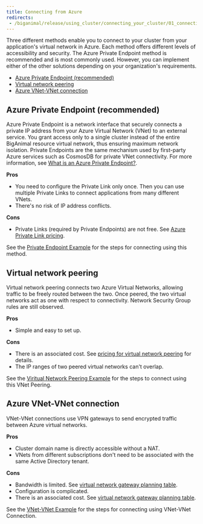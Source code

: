 ```yaml
---
title: Connecting from Azure 
redirects:
 - /biganimal/release/using_cluster/connecting_your_cluster/01_connecting_from_azure
---
```


Three different methods enable you to connect to your cluster from your application's virtual network in Azure. Each method offers different levels of accessibility and security. The Azure Private Endpoint method is recommended and is most commonly used. However, you can implement either of the other solutions depending on your organization's requirements.

-   [Azure Private Endpoint (recommended)](#azure-private-endpoint-recommended)
-   [Virtual network peering](#virtual-network-peering)
-   [Azure VNet-VNet connection](#azure-vnet-vnet-connection)

## Azure Private Endpoint (recommended)

 Azure Private Endpoint is a network interface that securely connects a private IP 
 address from your Azure Virtual Network (VNet) to an external service. You grant access only to a single cluster instead of the entire BigAnimal resource virtual network, thus ensuring maximum network isolation. Private Endpoints are the same mechanism used by first-party Azure services such as CosmosDB for private VNet connectivity. For more information, see [What is an Azure Private Endpoint?](https://docs.microsoft.com/en-us/azure/private-link/private-endpoint-overview).

**Pros**

-   You need to configure the Private Link only once. Then you can use multiple Private Links to connect applications from many different VNets.
-   There's no risk of IP address conflicts.

**Cons**

-   Private Links (required by Private Endpoints) are not free. See [Azure Private Link pricing](https://azure.microsoft.com/en-us/pricing/details/private-link/#pricing).

See the [Private Endpoint Example](01_private_endpoint) for the steps for connecting using this method.

## Virtual network peering

Virtual network peering connects two Azure Virtual Networks, allowing traffic to be freely routed between the two. Once peered, the two virtual networks act as one with respect to connectivity. Network Security Group rules are still observed.

**Pros**

-   Simple and easy to set up.

**Cons**

-   There is an associated cost. See [pricing for virtual network peering](https://azure.microsoft.com/en-us/pricing/details/virtual-network/#pricing) for details.
-   The IP ranges of two peered virtual networks can't overlap.

See the [Viritual Network Peering Example](02_virtual_network_peering) for the steps to connect using this VNet Peering.

## Azure VNet-VNet connection

VNet-VNet connections use VPN gateways to send encrypted traffic between Azure virtual networks.

**Pros**

-   Cluster domain name is directly accessible without a NAT. 
-   VNets from different subscriptions don't need to be associated with the same Active Directory tenant.

**Cons**

-   Bandwidth is limited. See [virtual network gateway planning table](https://docs.microsoft.com/en-us/azure/vpn-gateway/vpn-gateway-about-vpngateways#planningtable). 
-   Configuration is complicated.
-   There is an associated cost. See [virtual network gateway planning table](https://docs.microsoft.com/en-us/azure/vpn-gateway/vpn-gateway-about-vpngateways#planningtable).

See the [VNet-VNet Example](03_vnet_vnet) for the steps for connecting using VNet-VNet Connection.
